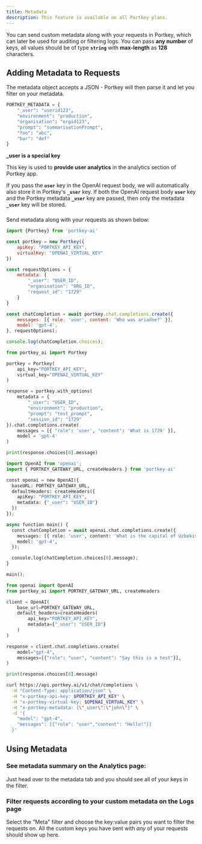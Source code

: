 ```yaml
---
title: Metadata
description: This feature is available on all Portkey plans.
---
```



You can send custom metadata along with your requests in Portkey, which can later be used for auditing or filtering logs. You can pass **any number** of keys, all values should be of type  **`string`** with **max-length** as **128** characters.

## Adding Metadata to Requests

The metadata object accepts a JSON - Portkey will then parse it and let you filter on your metadata.

```python
PORTKEY_METADATA = {
    "_user": "userid123",
    "environment": "production",
    "organisation": "orgid123",
    "prompt": "summarisationPrompt",
    "foo": "abc",
    "bar": "def"
}
```
**_user is a special key**

This key is used to **provide user analytics** in the analytics section of Portkey app.

If you pass the **`user`** key in the OpenAI request body, we will automatically also store it in Portkey's **`_user`** key. If both the OpenAI request body **`user`** key and the Portkey metadata **`_user`** key are passed, then only the metadata **`_user`** key will be stored.

###

Send metadata along with your requests as shown below:

<Tabs>
  <Tab title="NodeJS">

```js
import {Portkey} from 'portkey-ai'

const portkey = new Portkey({
    apiKey: "PORTKEY_API_KEY",
    virtualKey: "OPENAI_VIRTUAL_KEY"
})

const requestOptions = {
    metadata: {
        "_user": "USER_ID",
        "organisation": "ORG_ID",
        "request_id": "1729"
    }
}

const chatCompletion = await portkey.chat.completions.create({
    messages: [{ role: 'user', content: 'Who was ariadne?' }],
    model: 'gpt-4',
}, requestOptions);

console.log(chatCompletion.choices);
```
  </Tab>
  <Tab title="Python">

```py
from portkey_ai import Portkey

portkey = Portkey(
    api_key="PORTKEY_API_KEY",
    virtual_key="OPENAI_VIRTUAL_KEY"
)

response = portkey.with_options(
    metadata = {
        "_user": "USER_ID",
        "environment": "production",
        "prompt": "test_prompt",
        "session_id": "1729"
}).chat.completions.create(
    messages = [{ "role": 'user', "content": 'What is 1729' }],
    model = 'gpt-4'
)

print(response.choices[0].message)
```
  </Tab>
  <Tab title="OpenAI NodeJS">

```py
import OpenAI from 'openai';
import { PORTKEY_GATEWAY_URL, createHeaders } from 'portkey-ai'

const openai = new OpenAI({
  baseURL: PORTKEY_GATEWAY_URL,
  defaultHeaders: createHeaders({
    apiKey: "PORTKEY_API_KEY",
    metadata: {"_user": "USER_ID"}
  })
});

async function main() {
  const chatCompletion = await openai.chat.completions.create({
    messages: [{ role: 'user', content: 'What is the capital of Uzbekistan?' }],
    model: 'gpt-4',
  });

  console.log(chatCompletion.choices[0].message);
}

main();
```
  </Tab>
  <Tab title="OpenAI Python">

```py
from openai import OpenAI
from portkey_ai import PORTKEY_GATEWAY_URL, createHeaders

client = OpenAI(
    base_url=PORTKEY_GATEWAY_URL,
    default_headers=createHeaders(
        api_key="PORTKEY_API_KEY",
        metadata={"_user": "USER_ID"}
    )
)

response = client.chat.completions.create(
    model="gpt-4",
    messages=[{"role": "user", "content": "Say this is a test"}],
)

print(response.choices[0].message)
```
  </Tab>
  <Tab title="REST API">

```sh
curl https://api.portkey.ai/v1/chat/completions \
  -H "Content-Type: application/json" \
  -H "x-portkey-api-key: $PORTKEY_API_KEY" \
  -H "x-portkey-virtual-key: $OPENAI_VIRTUAL_KEY" \
  -H "x-portkey-metadata: {\"_user\":\"john\"}" \
  -d '{
    "model": "gpt-4",
    "messages": [{"role": "user","content": "Hello!"}]
  }'
```
  </Tab>
</Tabs>

## Using Metadata

### See metadata summary on the Analytics page:

Just head over to the metadata tab and you should see all of your keys in the filter.

### Filter requests according to your custom metadata on the Logs page

Select the "Meta" filter and choose the key:value pairs you want to filter the requests on. All the custom keys you have sent with _any_ of your requests should show up here.
